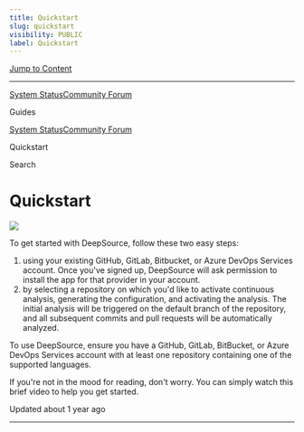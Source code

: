 ```yaml
---
title: Quickstart
slug: quickstart
visibility: PUBLIC
label: Quickstart
---
```

[Jump to Content](#content)

* * *

[System Status](https://deepsourcestatus.com/)[Community Forum](https://discuss.deepsource.com/)

Guides

[System Status](https://deepsourcestatus.com/)[Community Forum](https://discuss.deepsource.com/)

Quickstart

Search

Quickstart
==========

![](https://files.readme.io/fd704d2-small-QuickStart_Header_Banner_2000x650.png)

To get started with DeepSource, follow these two easy steps:

1.  using your existing GitHub, GitLab, Bitbucket, or Azure DevOps Services account. Once you've signed up, DeepSource will ask permission to install the app for that provider in your account.
2.  by selecting a repository on which you'd like to activate continuous analysis, generating the configuration, and activating the analysis. The initial analysis will be triggered on the default branch of the repository, and all subsequent commits and pull requests will be automatically analyzed.

To use DeepSource, ensure you have a GitHub, GitLab, BitBucket, or Azure DevOps Services account with at least one repository containing one of the supported languages.

If you're not in the mood for reading, don't worry. You can simply watch this brief video to help you get started.

Updated about 1 year ago

* * *

